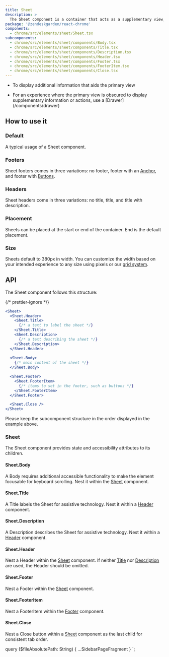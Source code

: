 ```yaml
---
title: Sheet
description: >
  The Sheet component is a container that acts as a supplementary view, providing access to important contextual information.
package: '@zendeskgarden/react-chrome'
components:
  - chrome/src/elements/sheet/Sheet.tsx
subcomponents:
  - chrome/src/elements/sheet/components/Body.tsx
  - chrome/src/elements/sheet/components/Title.tsx
  - chrome/src/elements/sheet/components/Description.tsx
  - chrome/src/elements/sheet/components/Header.tsx
  - chrome/src/elements/sheet/components/Footer.tsx
  - chrome/src/elements/sheet/components/FooterItem.tsx
  - chrome/src/elements/sheet/components/Close.tsx
---
```


<Usage>
  <Use>
    <ul>
      <li>To display additional information that aids the primary view</li>
    </ul>
  </Use>
  <Misuse>
    <ul>
      <li>
        <Markdown>
          For an experience where the primary view is obscured to display supplementary information
          or actions, use a [Drawer](/components/drawer)
        </Markdown>
      </li>
    </ul>
  </Misuse>
</Usage>

## How to use it

### Default

A typical usage of a Sheet component.


<CodeExample code={SheetDefaultCode}>
  <SheetDefault />
</CodeExample>

### Footers

Sheet footers comes in three variations: no footer, footer with an [Anchor](/components/anchor),
and footer with [Buttons](/components/button).


<CodeExample code={SheetFootersCode}>
  <SheetFooters />
</CodeExample>

### Headers

Sheet headers come in three variations: no title, title, and title with description.


<CodeExample code={SheetHeadersCode}>
  <SheetHeaders />
</CodeExample>

### Placement

Sheets can be placed at the start or end of the container. End is the default placement.


<CodeExample code={SheetPlacementCode}>
  <SheetPlacement />
</CodeExample>

### Size

Sheets default to 380px in width. You can customize the width based on your intended
experience to any size using pixels or our [grid system](/components/grid).


<CodeExample code={SheetSizeCode}>
  <SheetSize />
</CodeExample>

## API

The Sheet component follows this structure:

{/* prettier-ignore */}
```jsx
<Sheet>
  <Sheet.Header>
    <Sheet.Title>
      {/* a text to label the sheet */}
    </Sheet.Title>
    <Sheet.Description>
      {/* a text describing the sheet */}
    </Sheet.Description>
  </Sheet.Header>
  
  <Sheet.Body>
    {/* main content of the sheet */}
  </Sheet.Body>

  <Sheet.Footer>
    <Sheet.FooterItem>
      {/* items to set in the footer, such as buttons */}
    </Sheet.FooterItem>
  </Sheet.Footer>

  <Sheet.Close />
</Sheet>
```

Please keep the subcomponent structure in the order displayed in the example above.

### Sheet

<Component components={props.data.mdx.components} componentName="sheet" />

The Sheet component provides state and accessibility attributes to its children.

<PropSheet components={props.data.mdx.components} componentName="sheet" />

#### Sheet.Body

<Component components={props.data.mdx.subcomponents} componentName="sheet.body" />

A Body requires additional accessible functionality to make the
element focusable for keyboard scrolling. Nest it within the [Sheet](#sheet) component.

<PropSheet components={props.data.mdx.subcomponents} componentName="sheet.body" />

#### Sheet.Title

<Component components={props.data.mdx.subcomponents} componentName="sheet.title" />

A Title labels the Sheet for assistive technology. Nest it within a [Header](#sheetheader) component.

<PropSheet components={props.data.mdx.subcomponents} componentName="sheet.title" />

#### Sheet.Description

<Component components={props.data.mdx.subcomponents} componentName="sheet.description" />

A Description describes the Sheet for assistive technology.
Nest it within a [Header](#sheetheader) component.

<PropSheet components={props.data.mdx.subcomponents} componentName="sheet.description" />

#### Sheet.Header

<Component components={props.data.mdx.subcomponents} componentName="sheet.header" />

Nest a Header within the [Sheet](#sheet) component. If neither [Title](#sheettitle) nor
[Description](#sheetdescription) are used, the Header should be omitted.

<PropSheet components={props.data.mdx.subcomponents} componentName="sheet.header" />

#### Sheet.Footer

<Component components={props.data.mdx.subcomponents} componentName="sheet.footer" />

Nest a Footer within the [Sheet](#sheet) component.

<PropSheet components={props.data.mdx.subcomponents} componentName="sheet.footer" />

#### Sheet.FooterItem

<Component components={props.data.mdx.subcomponents} componentName="sheet.footeritem" />

Nest a FooterItem within the [Footer](#sheetfooter) component.

<PropSheet components={props.data.mdx.subcomponents} componentName="sheet.footeritem" />

#### Sheet.Close

<Component components={props.data.mdx.subcomponents} componentName="sheet.close" />

Nest a Close button within a [Sheet](#sheet) component as the last child for consistent tab order.

<PropSheet components={props.data.mdx.subcomponents} componentName="sheet.close" />


  query ($fileAbsolutePath: String) {
    ...SidebarPageFragment
  }
`;
